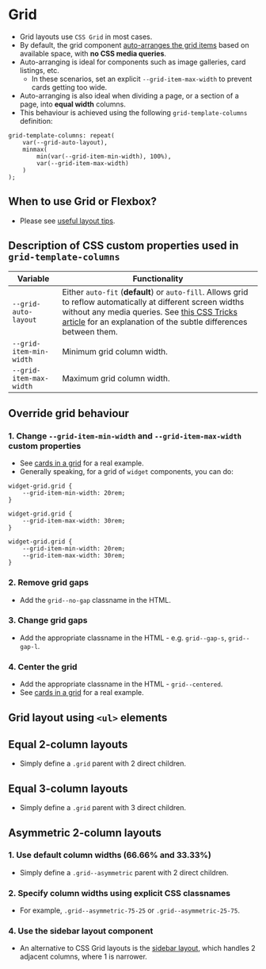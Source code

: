 
<Meta of={Grid} />

# Grid
- Grid layouts use `CSS Grid` in most cases.
- By default, the grid component [auto-arranges the grid items](https://css-tricks.com/look-ma-no-media-queries-responsive-layouts-using-css-grid/) based on available space, with **no CSS media queries**.
- Auto-arranging is ideal for components such as image galleries, card listings, etc.
    - In these scenarios, set an explicit `--grid-item-max-width` to prevent cards getting too wide.
- Auto-arranging is also ideal when dividing a page, or a section of a page, into **equal width** columns.
- This behaviour is achieved using the following `grid-template-columns` definition:
```
grid-template-columns: repeat(
    var(--grid-auto-layout),
    minmax(
        min(var(--grid-item-min-width), 100%),
        var(--grid-item-max-width)
    )
);
```

<Canvas of={Grid.Grid} />
<Controls of={Grid.Grid} />

## When to use Grid or Flexbox?
- Please see [useful layout tips](/docs/layout-useful-layout-tips--docs).

## Description of CSS custom properties used in `grid-template-columns`

Variable | Functionality
--- | ---
`--grid-auto-layout` | Either `auto-fit` (**default**) or `auto-fill`. Allows grid to reflow automatically at different screen widths without any media queries. See [this CSS Tricks article](https://css-tricks.com/auto-sizing-columns-css-grid-auto-fill-vs-auto-fit/) for an explanation of the subtle differences between them.
`--grid-item-min-width` | Minimum grid column width.
`--grid-item-max-width` | Maximum grid column width.


## Override grid behaviour

### 1. Change `--grid-item-min-width` and `--grid-item-max-width` custom properties
- See [cards in a grid](/story/components-cards--card-grid) for a real example.
- Generally speaking, for a grid of `widget` components, you can do:
```
widget-grid.grid {
    --grid-item-min-width: 20rem;
}
```
```
widget-grid.grid {
    --grid-item-max-width: 30rem;
}
```
```
widget-grid.grid {
    --grid-item-min-width: 20rem;
    --grid-item-max-width: 30rem;
}
```

### 2. Remove grid gaps
- Add the `grid--no-gap` classname in the HTML.

### 3. Change grid gaps
- Add the appropriate classname in the HTML - e.g. `grid--gap-s`, `grid--gap-l`.

### 4. Center the grid
- Add the appropriate classname in the HTML - `grid--centered`.
- See [cards in a grid](/story/components-cards--card-grid) for a real example.

## Grid layout using `<ul>` elements

<Canvas of={Grid.GridList} />
<Controls of={Grid.GridList} />

## Equal 2-column layouts
- Simply define a `.grid` parent with 2 direct children.

<Canvas of={Grid.Grid2EqualCols} />
<Controls of={Grid.Grid2EqualCols} />

## Equal 3-column layouts
- Simply define a `.grid` parent with 3 direct children.

<Canvas of={Grid.Grid3EqualCols} />
<Controls of={Grid.Grid3EqualCols} />

## Asymmetric 2-column layouts
### 1. Use default column widths (66.66% and 33.33%)
- Simply define a `.grid--asymmetric` parent with 2 direct children.

### 2. Specify column widths using explicit CSS classnames
- For example, `.grid--asymmetric-75-25` or `.grid--asymmetric-25-75`.

<Canvas of={Grid.GridAsymmetric} />
<Controls of={Grid.GridAsymmetric} />

### 4. Use the sidebar layout component
- An alternative to CSS Grid layouts is the [sidebar layout](/story/layout-sidebar--sidebar), which handles 2 adjacent columns, where 1 is narrower.
